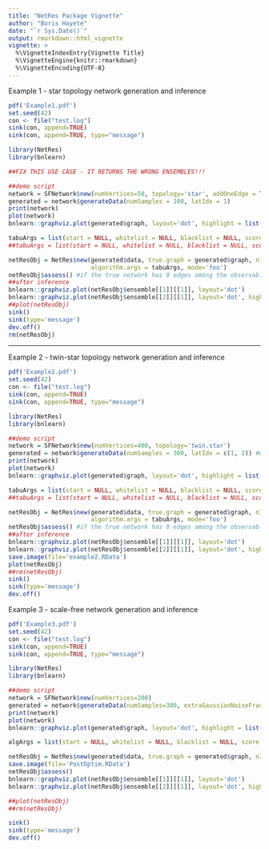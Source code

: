 ```yaml
---
title: "NetRes Package Vignette"
author: "Boris Hayete"
date: "`r Sys.Date()`"
output: rmarkdown::html_vignette
vignette: >
  %\VignetteIndexEntry{Vignette Title}
  %\VignetteEngine{knitr::rmarkdown}
  %\VignetteEncoding{UTF-8}
---
```


Example 1 - star topology network generation and inference

```r
pdf('Example1.pdf')
set.seed(42)
con <- file("test.log")
sink(con, append=TRUE)
sink(con, append=TRUE, type="message")

library(NetRes)
library(bnlearn)

##FIX THIS USE CASE - IT RETURNS THE WRONG ENSEMBLES!!!

##demo script
network = SFNetwork$new(numVertices=50, topology='star', addOneEdge = TRUE)
generated = network$generateData(numSamples = 100, latIdx = 1)
print(network)
plot(network)
bnlearn::graphviz.plot(generated$graph, layout='dot', highlight = list(nodes = grep('U_', colnames(generated$data), value=T), col = "tomato", fill = "orange"))

tabuArgs = list(start = NULL, whitelist = NULL, blacklist = NULL, score = 'bge', prior = 'vsp', debug = FALSE, tabu = 10, max.iter = Inf, maxp = Inf, optimized = TRUE)
##tabuArgs = list(start = NULL, whitelist = NULL, blacklist = NULL, score = 'bge', debug = FALSE, tabu = 10, max.iter = Inf, maxp = Inf, optimized = TRUE)

netResObj = NetRes$new(generated$data, true.graph = generated$graph, nIter = 5, nBoot=100, algorithm='tabu', 
                       algorithm.args = tabuArgs, mode='foo') 
netResObj$assess() #if the true network has 0 edges among the observable variables, that causes crashes
##after inference
bnlearn::graphviz.plot(netResObj$ensemble[[1]][[1]], layout='dot')
bnlearn::graphviz.plot(netResObj$ensemble[[2]][[1]], layout='dot', highlight = list(nodes = grep('U_', bnlearn::nodes(netResObj$ensemble[[2]][[1]]), value=T), col = "tomato", fill = "orange"))
##plot(netResObj)
sink()
sink(type='message')
dev.off()
rm(netResObj)

```

---

Example 2 - twin-star topology network generation and inference

```r
pdf('Example2.pdf')
set.seed(42)
con <- file("test.log")
sink(con, append=TRUE)
sink(con, append=TRUE, type="message")

library(NetRes)
library(bnlearn)

##demo script
network = SFNetwork$new(numVertices=400, topology='twin.star')
generated = network$generateData(numSamples = 300, latIdx = c(1, 2)) #used to be 500
print(network)
plot(network)
bnlearn::graphviz.plot(generated$graph, layout='dot', highlight = list(nodes = grep('U_', colnames(generated$data), value=T), col = "tomato", fill = "orange"))

tabuArgs = list(start = NULL, whitelist = NULL, blacklist = NULL, score = 'bge', prior = 'vsp', debug = FALSE, tabu = 10, max.iter = Inf, maxp = Inf, optimized = TRUE)
##tabuArgs = list(start = NULL, whitelist = NULL, blacklist = NULL, score = 'bge', debug = FALSE, tabu = 10, max.iter = Inf, maxp = Inf, optimized = TRUE)

netResObj = NetRes$new(generated$data, true.graph = generated$graph, nIter = 5, nBoot=100, algorithm='tabu', 
                       algorithm.args = tabuArgs, mode='foo') 
netResObj$assess() #if the true network has 0 edges among the observable variables, that causes crashes
##after inference
bnlearn::graphviz.plot(netResObj$ensemble[[1]][[1]], layout='dot')
bnlearn::graphviz.plot(netResObj$ensemble[[2]][[1]], layout='dot', highlight = list(nodes = grep('U_', bnlearn::nodes(netResObj$ensemble[[2]][[1]]), value=T), col = "tomato", fill = "orange"))
save.image(file='example2.RData')
plot(netResObj)
##rm(netResObj)
sink()
sink(type='message')
dev.off()

```


Example 3 - scale-free network generation and inference
```r
pdf('Example3.pdf')
set.seed(42)
con <- file("test.log")
sink(con, append=TRUE)
sink(con, append=TRUE, type="message")

library(NetRes)
library(bnlearn)

##demo script
network = SFNetwork$new(numVertices=200)
generated = network$generateData(numSamples=300, extraGaussianNoiseFraction=0.1)
print(network)
plot(network)
bnlearn::graphviz.plot(generated$graph, layout='dot', highlight = list(nodes = grep('U_', colnames(generated$data), value=T), col = "tomato", fill = "orange"))

algArgs = list(start = NULL, whitelist = NULL, blacklist = NULL, score = 'bge', prior = 'vsp', debug = FALSE, tabu = 100, max.iter = Inf, maxp = Inf, optimized = TRUE, max.rank=2)

netResObj = NetRes$new(generated$data, true.graph = generated$graph, nIter = 4, nBoot=100, algorithm='tabu', algorithm.args = algArgs, mode='normal', weightedResiduals=FALSE, scale=TRUE) 
save.image(file='PostOptim.RData')
netResObj$assess()
bnlearn::graphviz.plot(netResObj$ensemble[[1]][[1]], layout='dot')
bnlearn::graphviz.plot(netResObj$ensemble[[2]][[1]], layout='dot', highlight = list(nodes = grep('U_', bnlearn::nodes(netResObj$ensemble[[2]][[1]]), value=T), col = "tomato", fill = "orange"))

##plot(netResObj)
##rm(netResObj)

sink()
sink(type='message')
dev.off()
```
